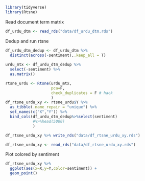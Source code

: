```r
library(tidyverse)
library(Rtsne)
```

Read document term matrix

```r
df_urdu_dtm <- read_rds("data/df_urdu_dtm.rds")
```

Dedup and run rtsne

```r
df_urdu_dtm_dedup <- df_urdu_dtm %>%
  distinct(across(-sentiment),.keep_all = T)
  
urdu_mtx <- df_urdu_dtm_dedup %>%
  select(-sentiment) %>%
  as.matrix()

rtsne_urdu <- Rtsne(urdu_mtx,
                    pca=F,
                    check_duplicates = F # hack
                    )
df_rtsne_urdu_xy <- rtsne_urdu$Y %>%
  as_tibble(.name_repair = "unique") %>%
  set_names(c("X","Y")) %>%
  bind_cols(df_urdu_dtm_dedup%>%select(sentiment)
            #%>%head(5000)
            )

df_rtsne_urdu_xy %>% write_rds("data/df_rtsne_urdu_xy.rds")
```

```r
df_rtsne_urdu_xy <- read_rds("data/df_rtsne_urdu_xy.rds")
```

Plot colored by sentiment

```r
df_rtsne_urdu_xy %>%
  ggplot(aes(x=X,y=Y,color=sentiment)) +
  geom_point()
```



